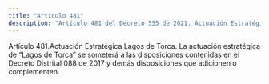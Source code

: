 ```yaml
---
title: "Artículo 481"
description: "Artículo 481 del Decreto 555 de 2021. Actuación Estratégica Lagos de Torca."
---
```


Artículo 481.Actuación Estratégica Lagos de Torca. La actuación estratégica de “Lagos de Torca” se someterá a las disposiciones contenidas en el Decreto Distrital 088 de 2017 y demás disposiciones que adicionen o complementen.